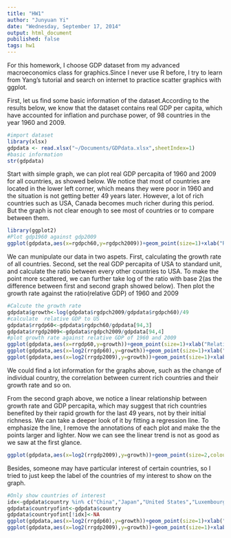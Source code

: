 ```yaml
---
title: "HW1"
author: "Junyuan Yi"
date: "Wednesday, September 17, 2014"
output: html_document
pubilished: false
tags: hw1
---
```





For this homework, I choose GDP dataset from my advanced macroeconomics class for graphics.Since I never use R before, I try to learn from Yang's tutorial and search on internet to practice scatter graphics with ggplot.

First, let us find some basic information of the dataset.According to the results below, we know that the dataset contains real GDP per capita, which have accounted for inflation and purchase power, of 98 countries in the year 1960 and 2009.
```r
#import dataset
library(xlsx)
gdpdata <- read.xlsx("~/Documents/GDPdata.xlsx",sheetIndex=1)
#basic information
str(gdpdata)
```

Start with simple graph, we can plot real GDP percapita of 1960 and 2009 for all countries, as showed below. We notice that most of countries are located in the lower left corner, which means they were poor in 1960 and the situation is not getting better 49 years later. However, a lot of rich countries such as USA, Canada becomes much richer during this period. But the graph is not clear enough to see most of countries or to compare between them. 

```r
library(ggplot2)
#Plot gdp1960 against gdp2009
ggplot(gdpdata,aes(x=rgdpch60,y=rgdpch2009))+geom_point(size=1)+xlab("Real GDP percapita in 1960")+ylab("Real GDP percapita in 2009")+geom_text(aes(label=country.isocode),size=2,vjust=1.5)
```

We can munipulate our data in two aspets. First, calculating the growth rate of all countries. Second, set the real GDP percapita of USA to standard unit, and calculate the ratio between every other countries to USA. To make the point more scattered, we can further take log of the ratio with base 2(as the difference between first and second graph showed below). Then plot the growth rate against the ratio(relative GDP) of 1960 and 2009
```r
#Calcute the growth rate
gdpdata$growth<-log(gdpdata$rgdpch2009/gdpdata$rgdpch60)/49
#calculate  relative GDP to US
gdpdata$rrgdp60<-gdpdata$rgdpch60/gdpdata[94,3] 
gdpdata$rrgdp2009<-gdpdata$rgdpch2009/gdpdata[94,4]
#plot growth rate against relative GDP of 1960 and 2009
ggplot(gdpdata,aes(x=rrgdp60,y=growth))+geom_point(size=1)+xlab("Relative GDP percapita in 1960")+ylab("Average Growth Rate")+geom_text(aes(label=country.isocode),size=2,vjust=1.5)
ggplot(gdpdata,aes(x=log2(rrgdp60),y=growth))+geom_point(size=1)+xlab("Relative GDP percapita in 1960(log2base)")+ylab("Average Growth Rate")+geom_text(aes(label=country.isocode),size=2,vjust=1.5)
ggplot(gdpdata,aes(x=log2(rrgdp2009),y=growth))+geom_point(size=1)+xlab("Relative GDP percapita in 2009(log2base)")+ylab("Average Growth Rate")+geom_text(aes(label=country.isocode),size=2,vjust=1.5)
```


We could find a lot information for the graphs above, such as the change of individual country, the correlation between current rich countries and their growth rate and so on. 

From the second graph above, we notice a linear relationship between growth rate and GDP percapita, which may suggest that rich countries benefited by their rapid growth for the last 49 years, not by their initial richness. We can take a deeper look of it by fitting a regression line. To emphasize the line, I remove the annotations of each plot and make the the points larger and lighter. Now we can see the linear trend is not as good as we saw at the first glance.
```r
ggplot(gdpdata,aes(x=log2(rrgdp2009),y=growth))+geom_point(size=2,colour="gray60")+xlab("Relative GDP percapita in 2009(log2base)")+ylab("Average Growth Rate")+stat_smooth(method=lm,level=0.90,color="black")
```

Besides, someone may have particular interest of certain countries, so I tried to just keep the label of the countries of my interest to show on the graph.

```r
#Only show countries of interest
idx<-gdpdata$country %in% c("China","Japan","United States","Luxembourg","Zimbabwe","Hong Kong","Norway")
gdpdata$countryofint<-gdpdata$country
gdpdata$countryofint[!idx]<-NA
ggplot(gdpdata,aes(x=log2(rrgdp60),y=growth))+geom_point(size=1)+xlab("Relative GDP percapita in 1960(log2base)")+ylab("Average Growth Rate")+geom_text(aes(label=countryofint),size=4,vjust=1)
ggplot(gdpdata,aes(x=log2(rrgdp2009),y=growth))+geom_point(size=1)+xlab("Relative GDP percapita in 1960(log2base)")+ylab("Average Growth Rate")+geom_text(aes(label=countryofint),size=4,vjust=1)
```

